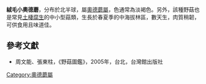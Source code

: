 {{Speciesbox
| name = 絨毛小奧德蘑
| image = 
| genus = Oudemansiella
| species = pudens
| authority = (Pers.) Pegler
| synonyms = 
''Oudemansiella longipes'' <small>(Bull.) Moser</small><br>
''Xerula pudens'' <small>(Pers.) Sing.</small>
}}

'''絨毛小奧德蘑'''，分布於北半球，屬[[奧德蘑屬|奧德蘑屬]]，色通常為淡褐色。另外，該種野菇也是常見[[土棲腐生|土棲腐生]]的中小型菇類，生長於春夏季的中海拔林區，數天生，肉質稍韌，可供食用且味道佳。

==參考文獻==
*周文能、張東柱，《野菇圖鑑》，2005年，台北，台灣館出版社
{{Taxonbar|from=Q10436373}}

[[Category:奧德蘑屬|Category:奧德蘑屬]]